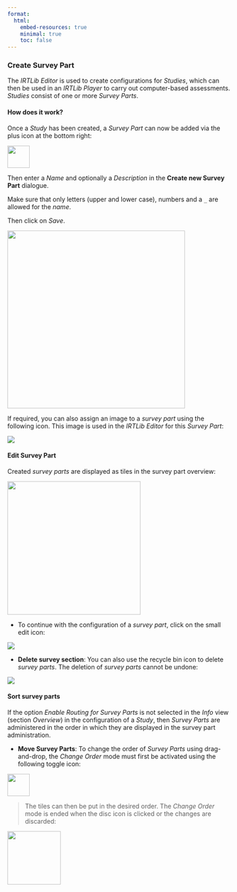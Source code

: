 ```yaml
---
format:
  html:
    embed-resources: true
    minimal: true 
    toc: false
---
```



### Create Survey Part

The *IRTLib Editor* is used to create configurations for *Studies*, which can then be used in an *IRTLib Player* to carry out computer-based assessments. *Studies* consist of one or more *Survey Parts*. 

#### How does it work?

Once a *Study* has been created, a *Survey Part* can now be added via the plus icon at the bottom right:

![](img/icon-plus.png){width="50" fig-align="left"}

Then enter a *Name* and optionally a *Description* in the **Create new Survey Part** dialogue.

Make sure that only letters (upper and lower case), numbers and a `_` are allowed for the *name*.

Then click on *Save*.

![](img/screenshot-new-study-part-empty-DEU.png){width="400" fig-align="left"}

If required, you can also assign an image to a *survey part* using the following icon. This image is used in the *IRTLib Editor* for this *Survey Part*:

![](img/icon-study-image.png){fig-align="left"}

#### Edit Survey Part

Created *survey parts* are displayed as tiles in the survey part overview:

![](img/screenshot-new-study-part-card.DEU.png){width="300" fig-align="left"}

* To continue with the configuration of a *survey part*, click on the small edit icon:

![](img/icon-edit.png){fig-align="left"}

* **Delete survey section**: You can also use the recycle bin icon to delete *survey parts*. The deletion of *survey parts* cannot be undone:

![](img/icon-delete.png){fig-align="left"}
 
#### Sort survey parts

If the option *Enable Routing for Survey Parts* is not selected in the *Info* view (section *Overview*) in the configuration of a *Study*, then *Survey Parts* are administered in the order in which they are displayed in the survey part administration.

* **Move Survey Parts**: To change the order of *Survey Parts* using drag-and-drop, the *Change Order* mode must first be activated using the following toggle icon:

![](img/icon-toggle.png){width="50" fig-align="left"}

> The tiles can then be put in the desired order. The *Change Order* mode is ended when the disc icon is clicked or the changes are discarded: 

![](img/screenshot-icons-undo-and-save-01.png){width="120" fig-align="left"}